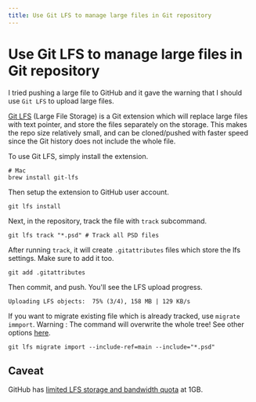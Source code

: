 ```yaml
---
title: Use Git LFS to manage large files in Git repository
---
```


# Use Git LFS to manage large files in Git repository

I tried pushing a large file to GitHub and it gave the warning that I should use `Git LFS` to upload large files.

[Git LFS][git-lfs] (Large File Storage) is a Git extension which will replace large files with text pointer, and store the files separately on the storage. This makes the repo size relatively small, and can be cloned/pushed with faster speed since the Git history does not include the whole file.

To use Git LFS, simply install the extension.

```shell
# Mac
brew install git-lfs
```

Then setup the extension to GitHub user account.

```shell
git lfs install
```

Next, in the repository, track the file with `track` subcommand.

```shell
git lfs track "*.psd" # Track all PSD files
```

After running `track`, it will create `.gitattributes` files which store the lfs settings. Make sure to add it too.

```shell
git add .gitattributes
```

Then commit, and push. You'll see the LFS upload progress.

```text
Uploading LFS objects:  75% (3/4), 158 MB | 129 KB/s 
```

If you want to migrate existing file which is already tracked, use `migrate immport`. Warning : The command will overwrite the whole tree! See other options [here][lfs-migrate].

```shell
git lfs migrate import --include-ref=main --include="*.psd"
```

## Caveat

GitHub has [limited LFS storage and bandwidth quota][github-lfs-quota] at 1GB.

[git-lfs]: https://git-lfs.github.com
[lfs-migrate]: https://github.com/git-lfs/git-lfs/blob/master/docs/man/git-lfs-migrate.1.ronn
[github-lfs-quota]: https://docs.github.com/en/free-pro-team@latest/github/setting-up-and-managing-billing-and-payments-on-github/about-billing-for-git-large-file-storage
